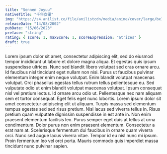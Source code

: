 ```yaml
---
title: "Sennen Joyuu"
nativeTitle: "千年女優"
img: "https://s4.anilist.co/file/anilistcdn/media/anime/cover/large/bx1033-TQly2kh9vQrZ.png"
releaseDate: "14/08/2002"
pubDate: "15/06/2023"
preface: "string"
rating: { score: 1, maxScore: 1, scoreExpression: "atrizes" }
draft: true
---
```


Lorem ipsum dolor sit amet, consectetur adipiscing elit, sed do eiusmod tempor incididunt ut labore et dolore magna aliqua. Et egestas quis ipsum suspendisse ultrices. Nunc sed blandit libero volutpat sed cras ornare arcu. Id faucibus nisl tincidunt eget nullam non nisi. Purus ut faucibus pulvinar elementum integer enim neque volutpat. Enim blandit volutpat maecenas volutpat. Orci phasellus egestas tellus rutrum tellus pellentesque eu. Sed vulputate odio ut enim blandit volutpat maecenas volutpat. Ipsum consequat nisl vel pretium lectus. Id ornare arcu odio ut.
Pellentesque nec nam aliquam sem et tortor consequat. Eget felis eget nunc lobortis. Lorem ipsum dolor sit amet consectetur adipiscing elit ut aliquam. Turpis massa sed elementum tempus egestas sed sed risus pretium. Nisi lacus sed viverra tellus in. Risus pretium quam vulputate dignissim suspendisse in est ante in. Non enim praesent elementum facilisis leo. Purus semper eget duis at tellus at urna condimentum. Dolor purus non enim praesent elementum. Consectetur a erat nam at. Scelerisque fermentum dui faucibus in ornare quam viverra orci. Nunc sed augue lacus viverra vitae. Tempor id eu nisl nunc mi ipsum. Proin fermentum leo vel orci porta. Mauris commodo quis imperdiet massa tincidunt nunc pulvinar sapien.
